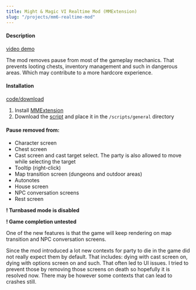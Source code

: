 ```yaml
---
title: Might & Magic VI Realtime Mod (MMExtension)
slug: "/projects/mm6-realtime-mod"
---
```


#### Description

[video demo](https://youtu.be/n3TBr5DWmgo)

The mod removes pause from most of the gameplay mechanics.
That prevents looting chests, inventory management and such in dangerous areas. Which may contribute to a more hardcore experience.

#### Installation

[code/download](https://gist.github.com/vinevi/b9dc8d03d2d33d840c346ec830fb6c48)

1. Install [MMExtension](https://github.com/GrayFace/MMExtension)
2. Download the [script](https://gist.github.com/vinevi/b9dc8d03d2d33d840c346ec830fb6c48) and place it in the ```/scripts/general``` directory

#### Pause removed from:

* Character screen
* Chest screen
* Cast screen and cast target select. The party is also allowed to move while selecting the target
* Tooltip (right-click)
* Map transition screen (dungeons and outdoor areas)
* Autonotes
* House screen
* NPC conversation screens
* Rest screen

**! Turnbased mode is disabled**

**! Game completion untested**

One of the new features is that the game will keep rendering on map transition and NPC conversation screens.

Since the mod introduced a lot new contexts for party to die in the game did not really expect them by default. That includes:
dying with cast screen on, dying with options screen on and such. That often led to UI issues. I tried to prevent those by removing those
screens on death so hopefully it is resolved now. There may be however some contexts that can lead to crashes still.

